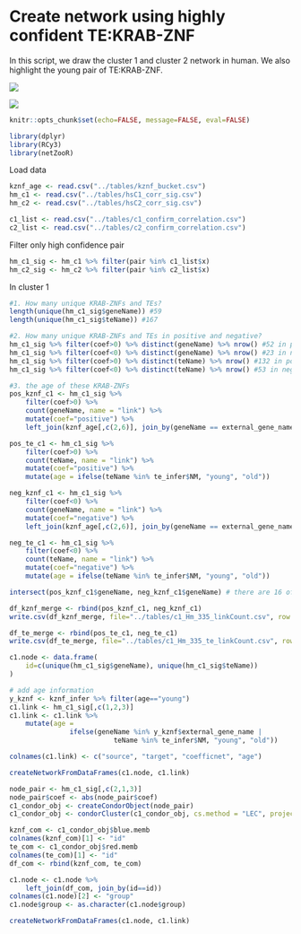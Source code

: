 # Create network using highly confident TE:KRAB-ZNF

In this script, we draw the cluster 1 and cluster 2 network in human. We also highlight the young pair of TE:KRAB-ZNF.

![](/figures/c1_335_hm_coef_network.png)

![](/figures/c1_335_hm_age_network.png)

```r
knitr::opts_chunk$set(echo=FALSE, message=FALSE, eval=FALSE)
```

```r
library(dplyr)
library(RCy3)
library(netZooR)
```

Load data

```r
kznf_age <- read.csv("../tables/kznf_bucket.csv")
hm_c1 <- read.csv("../tables/hsC1_corr_sig.csv")
hm_c2 <- read.csv("../tables/hsC2_corr_sig.csv")

c1_list <- read.csv("../tables/c1_confirm_correlation.csv")
c2_list <- read.csv("../tables/c2_confirm_correlation.csv")
```

Filter only high confidence pair

```r
hm_c1_sig <- hm_c1 %>% filter(pair %in% c1_list$x)
hm_c2_sig <- hm_c2 %>% filter(pair %in% c2_list$x)
```

In cluster 1

```r
#1. How many unique KRAB-ZNFs and TEs?
length(unique(hm_c1_sig$geneName)) #59
length(unique(hm_c1_sig$teName)) #167

#2. How many unique KRAB-ZNFs and TEs in positive and negative?
hm_c1_sig %>% filter(coef>0) %>% distinct(geneName) %>% nrow() #52 in positive
hm_c1_sig %>% filter(coef<0) %>% distinct(geneName) %>% nrow() #23 in negative
hm_c1_sig %>% filter(coef>0) %>% distinct(teName) %>% nrow() #132 in positive
hm_c1_sig %>% filter(coef<0) %>% distinct(teName) %>% nrow() #53 in negative

#3. the age of these KRAB-ZNFs
pos_kznf_c1 <- hm_c1_sig %>% 
    filter(coef>0) %>% 
    count(geneName, name = "link") %>%
    mutate(coef="positive") %>%
    left_join(kznf_age[,c(2,6)], join_by(geneName == external_gene_name))

pos_te_c1 <- hm_c1_sig %>%
    filter(coef>0) %>%
    count(teName, name = "link") %>%
    mutate(coef="positive") %>%
    mutate(age = ifelse(teName %in% te_infer$NM, "young", "old"))

neg_kznf_c1 <- hm_c1_sig %>%
    filter(coef<0) %>%
    count(geneName, name = "link") %>%
    mutate(coef="negative") %>%
    left_join(kznf_age[,c(2,6)], join_by(geneName == external_gene_name))

neg_te_c1 <- hm_c1_sig %>%
    filter(coef<0) %>%
    count(teName, name = "link") %>%
    mutate(coef="negative") %>%
    mutate(age = ifelse(teName %in% te_infer$NM, "young", "old"))

intersect(pos_kznf_c1$geneName, neg_kznf_c1$geneName) # there are 16 of them have both positive and negative correlation

df_kznf_merge <- rbind(pos_kznf_c1, neg_kznf_c1)
write.csv(df_kznf_merge, file="../tables/c1_Hm_335_linkCount.csv", row.names=FALSE)

df_te_merge <- rbind(pos_te_c1, neg_te_c1)
write.csv(df_te_merge, file="../tables/c1_Hm_335_te_linkCount.csv", row.names=FALSE)

c1.node <- data.frame(
    id=c(unique(hm_c1_sig$geneName), unique(hm_c1_sig$teName))
)

# add age information
y_kznf <- kznf_infer %>% filter(age=="young")
c1.link <- hm_c1_sig[,c(1,2,3)]
c1.link <- c1.link %>%
    mutate(age = 
               ifelse(geneName %in% y_kznf$external_gene_name | 
                          teName %in% te_infer$NM, "young", "old"))

colnames(c1.link) <- c("source", "target", "coefficnet", "age")

createNetworkFromDataFrames(c1.node, c1.link)
```

```r
node_pair <- hm_c1_sig[,c(2,1,3)]
node_pair$coef <- abs(node_pair$coef)
c1_condor_obj <- createCondorObject(node_pair)
c1_condor_obj <- condorCluster(c1_condor_obj, cs.method = "LEC", project=F)

kznf_com <- c1_condor_obj$blue.memb
colnames(kznf_com)[1] <- "id"
te_com <- c1_condor_obj$red.memb
colnames(te_com)[1] <- "id"
df_com <- rbind(kznf_com, te_com)

c1.node <- c1.node %>%
    left_join(df_com, join_by(id==id))
colnames(c1.node)[2] <- "group"
c1.node$group <- as.character(c1.node$group)

createNetworkFromDataFrames(c1.node, c1.link)
```
